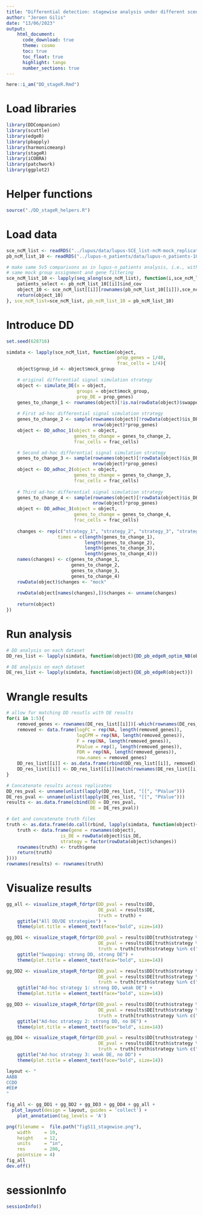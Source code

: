 ```yaml
---
title: "Differential detection: stagewise analysis under different scenarios"
author: "Jeroen Gilis"
date: "13/06/2023"
output:
    html_document:
      code_download: true    
      theme: cosmo
      toc: true
      toc_float: true
      highlight: tango
      number_sections: true
---
```


```r
here::i_am("DD_stageR.Rmd")
```

# Load libraries

```r
library(DDCompanion)
library(scuttle)
library(edgeR)
library(pbapply)
library(harmonicmeanp)
library(stageR)
library(iCOBRA)
library(patchwork)
library(ggplot2)
```

# Helper functions

```r
source("./DD_stageR_helpers.R")
```

# Load data

```r
sce_ncM_list <- readRDS("../lupus/data/lupus-SCE_list-ncM-mock_replicates.rds")
pb_ncM_list_10 <- readRDS("../lupus-n_patients/data/lupus-n_patients-10-SCE_list-ncM-mock_replicates.rds")
```

```r
# make same 5v5 comparisons as in lupus-n_patients analysis, i.e., with the
# same mock group assignment and gene filtering
sce_ncM_list_10 <- lapply(seq_along(sce_ncM_list), function(i,sce_ncM_list,pb_ncM_list_10){
    patients_select <- pb_ncM_list_10[[i]]$ind_cov
    object_10 <- sce_ncM_list[[i]][rownames(pb_ncM_list_10[[i]]),sce_ncM_list[[i]]$ind_cov %in% patients_select]
    return(object_10)
}, sce_ncM_list=sce_ncM_list, pb_ncM_list_10 = pb_ncM_list_10)
```

# Introduce DD

```r
set.seed(628716)

simdata <- lapply(sce_ncM_list, function(object, 
                                         prop_genes = 1/40, 
                                         frac_cells = 1/4){
    object$group_id <- object$mock_group

    # original differential signal simulation strategy
    object <- simulate_DE(x = object, 
                          groups = object$mock_group, 
                          prop_DE = prop_genes)
    genes_to_change_1 <- rownames(object)[!is.na(rowData(object)$swapped_gene)]
    
    # First ad-hoc differential signal simulation strategy
    genes_to_change_2 <- sample(rownames(object)[!rowData(object)$is_DE],
                                nrow(object)*prop_genes)
    object <- DD_adhoc_1(object = object,
                         genes_to_change = genes_to_change_2,
                         frac_cells = frac_cells)

    # Second ad-hoc differential signal simulation strategy
    genes_to_change_3 <- sample(rownames(object)[!rowData(object)$is_DE],
                                nrow(object)*prop_genes)
    object <- DD_adhoc_2(object = object,
                         genes_to_change = genes_to_change_3,
                         frac_cells = frac_cells)
    
    # Third ad-hoc differential signal simulation strategy
    genes_to_change_4 <- sample(rownames(object)[!rowData(object)$is_DE],
                                nrow(object)*prop_genes)
    object <- DD_adhoc_3(object = object,
                         genes_to_change = genes_to_change_4,
                         frac_cells = frac_cells)
    
    changes <- rep(c("strategy_1", "strategy_2", "strategy_3", "strategy_4"),
                   times = c(length(genes_to_change_1),
                             length(genes_to_change_2),
                             length(genes_to_change_3),
                             length(genes_to_change_4)))
    names(changes) <- c(genes_to_change_1,
                        genes_to_change_2,
                        genes_to_change_3,
                        genes_to_change_4)
    rowData(object)$changes <- "mock"
    
    rowData(object[names(changes),])$changes <- unname(changes)
    
    return(object)
})
```

# Run analysis

```r
# DD analysis on each dataset
DD_res_list <- lapply(simdata, function(object){DD_pb_edgeR_optim_NB(object)}) 

# DE analysis on each dataset
DE_res_list <- lapply(simdata, function(object){DE_pb_edgeR(object)}) 
```

# Wrangle results

```r
# allow for matching DD resutls with DE results
for(i in 1:5){
    removed_genes <- rownames(DE_res_list[[i]])[-which(rownames(DE_res_list[[i]]) %in% rownames(DD_res_list[[i]]))]
    removed <- data.frame(logFC = rep(NA, length(removed_genes)),
                          logCPM = rep(NA, length(removed_genes)),
                          F = rep(NA, length(removed_genes)),
                          PValue = rep(1, length(removed_genes)),
                          FDR = rep(NA, length(removed_genes)),
                          row.names = removed_genes)
    DD_res_list[[i]] <- as.data.frame(rbind(DD_res_list[[i]], removed))
    DD_res_list[[i]] <- DD_res_list[[i]][match(rownames(DE_res_list[[i]]), rownames(DD_res_list[[i]])),]
}
```

```r
# Concatenate results across replicates
DD_res_pval <- unname(unlist(lapply(DD_res_list, "[[", "PValue")))
DE_res_pval <- unname(unlist(lapply(DE_res_list, "[[", "PValue")))
results <- as.data.frame(cbind(DD = DD_res_pval,
                               DE = DE_res_pval))
```

```r
# Get and concatenate truth files
truth <- as.data.frame(do.call(rbind, lapply(simdata, function(object){
    truth <- data.frame(gene = rownames(object),
                    is_DE = rowData(object)$is_DE,
                    strategy = factor(rowData(object)$changes))
    rownames(truth) <- truth$gene
    return(truth)
})))
rownames(results) <- rownames(truth)
```

# Visualize results

```r
gg_all <- visualize_stageR_fdrtpr(DD_pval = results$DD, 
                                  DE_pval = results$DE,
                                  truth = truth) +
    ggtitle("All DD/DE strategies") +
    theme(plot.title = element_text(face="bold", size=14))

gg_DD1 <- visualize_stageR_fdrtpr(DD_pval = results$DD[truth$strategy %in% c("mock","strategy_1")],
                                  DE_pval = results$DE[truth$strategy %in% c("mock","strategy_1")],
                                  truth = truth[truth$strategy %in% c("mock","strategy_1"),]) +
    ggtitle("Swapping: strong DD, strong DE") +
    theme(plot.title = element_text(face="bold", size=14))

gg_DD2 <- visualize_stageR_fdrtpr(DD_pval = results$DD[truth$strategy %in% c("mock","strategy_2")], 
                                  DE_pval = results$DE[truth$strategy %in% c("mock","strategy_2")],
                                  truth = truth[truth$strategy %in% c("mock","strategy_2"),]) +
    ggtitle("Ad-hoc strategy 1: strong DD, weak DE") +
    theme(plot.title = element_text(face="bold", size=14))

gg_DD3 <- visualize_stageR_fdrtpr(DD_pval = results$DD[truth$strategy %in% c("mock","strategy_3")], 
                                  DE_pval = results$DE[truth$strategy %in% c("mock","strategy_3")],
                                  truth = truth[truth$strategy %in% c("mock","strategy_3"),]) +
    ggtitle("Ad-hoc strategy 2: strong DD, no DE") +
    theme(plot.title = element_text(face="bold", size=14))

gg_DD4 <- visualize_stageR_fdrtpr(DD_pval = results$DD[truth$strategy %in% c("mock","strategy_4")],
                                  DE_pval = results$DE[truth$strategy %in% c("mock","strategy_4")],
                                  truth = truth[truth$strategy %in% c("mock","strategy_4"),]) +
    ggtitle("Ad-hoc strategy 3: weak DE, no DD") +
    theme(plot.title = element_text(face="bold", size=14))

layout <- "
AABB
CCDD
#EE#
"

fig_all <- gg_DD1 + gg_DD2 + gg_DD3 + gg_DD4 + gg_all + 
  plot_layout(design = layout, guides = 'collect') +
    plot_annotation(tag_levels = 'A')

png(filename =  file.path("figS11_stagewise.png"),
    width     = 10,
    height    = 12,
    units     = "in",
    res       = 200,
    pointsize = 4)
fig_all
dev.off()
```

# sessionInfo

```r
sessionInfo()
```

